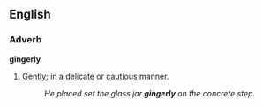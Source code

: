 ==English==
===Adverb===
'''gingerly'''
#[[gently|Gently]]; in a [[delicate]] or [[cautious]] manner.  
#:''He placed set the glass jar '''gingerly''' on the concrete step.''